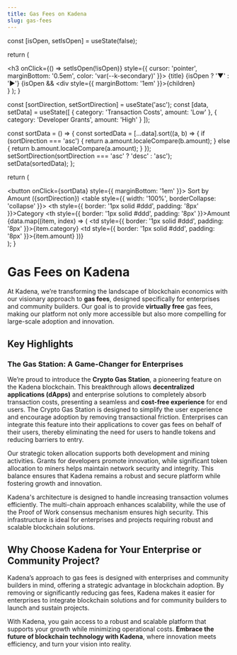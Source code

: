 ```yaml
---
title: Gas Fees on Kadena
slug: gas-fees
---
```


<head>
  <title>Introduction: Gas Fees on Kadena</title>
  <meta name="description" content="Lorem ipsum dolor sit amet, consectetur adipiscing elit, sed do eiusmod tempor incididunt ut labore et dolore magna aliqua." />
</head>


  const [isOpen, setIsOpen] = useState(false);

  return (
    <div>
      <h3 onClick={() => setIsOpen(!isOpen)} style={{ cursor: 'pointer', marginBottom: '0.5em', color: 'var(--k-secondary)' }}>
        {title} {isOpen ? '▼' : '▶'}
      </h3>
      {isOpen && <div style={{ marginBottom: '1em' }}>{children}</div>}
    </div>
  );
}

  const [sortDirection, setSortDirection] = useState('asc');
  const [data, setData] = useState([
    { category: 'Transaction Costs', amount: 'Low' },
    { category: 'Developer Grants', amount: 'High' }
  ]);

  const sortData = () => {
    const sortedData = [...data].sort((a, b) => {
      if (sortDirection === 'asc') {
        return a.amount.localeCompare(b.amount);
      } else {
        return b.amount.localeCompare(a.amount);
      }
    });
    setSortDirection(sortDirection === 'asc' ? 'desc' : 'asc');
    setData(sortedData);
  };

  return (
    <div>
      <button onClick={sortData} style={{ marginBottom: '1em' }}>
        Sort by Amount ({sortDirection})
      </button>
      <table style={{ width: '100%', borderCollapse: 'collapse' }}>
        <thead>
          <tr>
            <th style={{ border: '1px solid #ddd', padding: '8px' }}>Category</th>
            <th style={{ border: '1px solid #ddd', padding: '8px' }}>Amount</th>
          </tr>
        </thead>
        <tbody>
          {data.map((item, index) => (
            <tr key={index}>
              <td style={{ border: '1px solid #ddd', padding: '8px' }}>{item.category}</td>
              <td style={{ border: '1px solid #ddd', padding: '8px' }}>{item.amount}</td>
            </tr>
          ))}
        </tbody>
      </table>
    </div>
  );
}

# Gas Fees on Kadena

At Kadena, we’re transforming the landscape of blockchain economics with our visionary approach to **gas fees**, designed specifically for enterprises and community builders. Our goal is to provide **virtually free** gas fees, making our platform not only more accessible but also more compelling for large-scale adoption and innovation.

## Key Highlights

### The Gas Station: A Game-Changer for Enterprises
We’re proud to introduce the **Crypto Gas Station**, a pioneering feature on the Kadena blockchain. This breakthrough allows **decentralized applications (dApps)** and enterprise solutions to completely absorb transaction costs, presenting a seamless and **cost-free experience** for end users. The Crypto Gas Station is designed to simplify the user experience and encourage adoption by removing transactional friction. Enterprises can integrate this feature into their applications to cover gas fees on behalf of their users, thereby eliminating the need for users to handle tokens and reducing barriers to entry.

<CollapsibleSection title="Incentives for Development and Security">
  <p>Our strategic token allocation supports both development and mining activities. Grants for developers promote innovation, while significant token allocation to miners helps maintain network security and integrity. This balance ensures that Kadena remains a robust and secure platform while fostering growth and innovation.</p>
</CollapsibleSection>

<CollapsibleSection title="Scalable and Secure Infrastructure">
  <p>Kadena's architecture is designed to handle increasing transaction volumes efficiently. The multi-chain approach enhances scalability, while the use of the Proof of Work consensus mechanism ensures high security. This infrastructure is ideal for enterprises and projects requiring robust and scalable blockchain solutions.</p>
</CollapsibleSection>

<InteractiveTable />

## Why Choose Kadena for Your Enterprise or Community Project?

Kadena’s approach to gas fees is designed with enterprises and community builders in mind, offering a strategic advantage in blockchain adoption. By removing or significantly reducing gas fees, Kadena makes it easier for enterprises to integrate blockchain solutions and for community builders to launch and sustain projects.

With Kadena, you gain access to a robust and scalable platform that supports your growth while minimizing operational costs. **Embrace the future of blockchain technology with Kadena**, where innovation meets efficiency, and turn your vision into reality.
